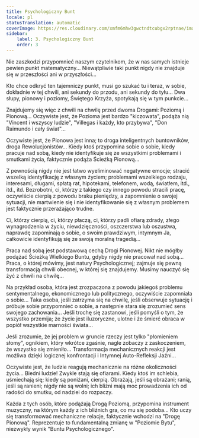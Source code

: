 ```yaml
---
title: Psychologiczny Bunt
locale: pl
statusTranslation: automatic
coverImage: https://res.cloudinary.com/xmfm6mhw3gwctndtcubgx2rptnae/image/upload/v1740468922/small_cover_tratado_de_psicologia_revolucionaria_a4c0dca4e0.webp
sidebar:
    label: 3. Psychologiczny Bunt
    order: 3
---
```

Nie zaszkodzi przypomnieć naszym czytelnikom, że w nas samych istnieje pewien punkt matematyczny... Niewątpliwie taki punkt nigdy nie znajduje się w przeszłości ani w przyszłości...

Kto chce odkryć ten tajemniczy punkt, musi go szukać tu i teraz, w sobie, dokładnie w tej chwili, ani sekundy do przodu, ani sekundy do tyłu... Dwa słupy, pionowy i poziomy, Świętego Krzyża, spotykają się w tym punkcie...

Znajdujemy się więc z chwili na chwilę przed dwoma Drogami: Poziomą i Pionową... Oczywiste jest, że Pozioma jest bardzo "kiczowata", podąża nią "Vincent i wszyscy ludzie", "Villegas i każdy, kto przybywa", "Don Raimundo i cały świat"...

Oczywiste jest, że Pionowa jest inna; to droga inteligentnych buntowników, droga Rewolucjonistów... Kiedy ktoś przypomina sobie o sobie, kiedy pracuje nad sobą, kiedy nie identyfikuje się ze wszystkimi problemami i smutkami życia, faktycznie podąża Ścieżką Pionową...

Z pewnością nigdy nie jest łatwo wyeliminować negatywne emocje; stracić wszelką identyfikację z własnym życiem; problemami wszelkiego rodzaju, interesami, długami, spłatą rat, hipotekami, telefonem, wodą, światłem, itd., itd., itd. Bezrobotni, ci, którzy z takiego czy innego powodu stracili pracę, oczywiście cierpią z powodu braku pieniędzy, a zapomnienie o swojej sytuacji, nie martwienie się i nie identyfikowanie się z własnym problemem jest faktycznie przerażająco trudne.

Ci, którzy cierpią, ci, którzy płaczą, ci, którzy padli ofiarą zdrady, złego wynagrodzenia w życiu, niewdzięczności, oszczerstwa lub oszustwa, naprawdę zapominają o sobie, o swoim prawdziwym, intymnym Ja, całkowicie identyfikują się ze swoją moralną tragedią...

Praca nad sobą jest podstawową cechą Drogi Pionowej. Nikt nie mógłby podążać Ścieżką Wielkiego Buntu, gdyby nigdy nie pracował nad sobą... Praca, o której mówimy, jest natury Psychologicznej; zajmuje się pewną transformacją chwili obecnej, w której się znajdujemy. Musimy nauczyć się żyć z chwili na chwilę...

Na przykład osoba, która jest zrozpaczona z powodu jakiegoś problemu sentymentalnego, ekonomicznego lub politycznego, oczywiście zapomniała o sobie... Taka osoba, jeśli zatrzyma się na chwilę, jeśli obserwuje sytuację i próbuje sobie przypomnieć o sobie, a następnie stara się zrozumieć sens swojego zachowania... Jeśli trochę się zastanowi, jeśli pomyśli o tym, że wszystko przemija; że życie jest iluzoryczne, ulotne i że śmierć obraca w popiół wszystkie marności świata...

Jeśli zrozumie, że jej problem w gruncie rzeczy jest tylko "płomieniem słomy", ognikiem, który wkrótce zgaśnie, nagle zobaczy z zaskoczeniem, że wszystko się zmieniło... Transformacja mechanicznych reakcji jest możliwa dzięki logicznej konfrontacji i Intymnej Auto-Refleksji Jaźni...

Oczywiste jest, że ludzie reagują mechanicznie na różne okoliczności życia... Biedni ludzie! Zwykle stają się ofiarami. Kiedy ktoś im schlebia, uśmiechają się; kiedy są poniżani, cierpią. Obrażają, jeśli są obrażani; ranią, jeśli są ranieni; nigdy nie są wolni; ich bliźni mają moc prowadzenia ich od radości do smutku, od nadziei do rozpaczy.

Każda z tych osób, które podążają Drogą Poziomą, przypomina instrument muzyczny, na którym każdy z ich bliźnich gra, co mu się podoba... Kto uczy się transformować mechaniczne relacje, faktycznie wchodzi na "Drogę Pionową". Reprezentuje to fundamentalną zmianę w "Poziomie Bytu", niezwykły wynik "Buntu Psychologicznego".

